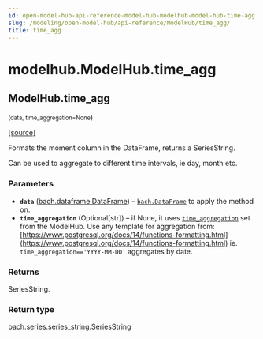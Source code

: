 ```yaml
---
id: open-model-hub-api-reference-model-hub-modelhub-model-hub-time-agg
slug: /modeling/open-model-hub/api-reference/ModelHub/time_agg/
title: time_agg
---
```


# modelhub.ModelHub.time_agg

<div className="method">

## <span className="additional-name">ModelHub.</span><span className="name">time_agg</span>

<small className="parameter-list">(<span className="parameter" id="data">data</span>, <span className="parameter" id="time_aggregation">time_aggregation=None</span></small>)


&#8203;<span className="view-source">[[source]](https://github.com/objectiv/objectiv-analytics/blob/main/modelhub/modelhub/modelhub.py)</span>

<div className="content">

Formats the moment column in the DataFrame, returns a SeriesString.

Can be used to aggregate to different time intervals, ie day, month etc.


### Parameters

* **`data`** ([bach.dataframe.DataFrame](/modeling/bach/api-reference/DataFrame/bach.DataFrame.mdx)) – [`bach.DataFrame`](/modeling/bach/api-reference/DataFrame/bach.DataFrame.mdx) to apply the method on.
* **`time_aggregation`** (Optional[str]) – if None, it uses [`time_aggregation`](/modeling/open-model-hub/api-reference/ModelHub/modelhub.ModelHub.time_aggregation.mdx) set from the
ModelHub. Use any template for aggregation from:
[https://www.postgresql.org/docs/14/functions-formatting.html](https://www.postgresql.org/docs/14/functions-formatting.html)
ie. `time_aggregation=='YYYY-MM-DD'` aggregates by date.



### Returns

SeriesString.



### Return type

bach.series.series_string.SeriesString



</div>


</div>

